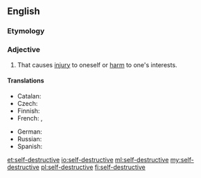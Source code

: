 ==English==

===Etymology===
{{prefix|self|destructive|lang=en}}

===Adjective===
{{en-adj}}

# That causes [[injury]] to oneself or [[harm]] to one's interests.

====Translations====
{{trans-top|that causes injury to oneself or harm to one's interests}}
* Catalan: {{t|ca|autodestructiu}}
* Czech: {{t|cs|sebezničující}}
* Finnish: {{t|fi|itsetuhoinen}}
* French: {{t+|fr|autodestructeur|m}}, {{t+|fr|autodestructrice|f}}
{{trans-mid}}
* German: {{t|de|selbstzerstörerisch}}
* Russian: {{t|ru|самоуничтожающийся}}
* Spanish: {{t|es|autodestructivo}}
{{trans-bottom}}

[[et:self-destructive]]
[[io:self-destructive]]
[[ml:self-destructive]]
[[my:self-destructive]]
[[pl:self-destructive]]
[[fi:self-destructive]]